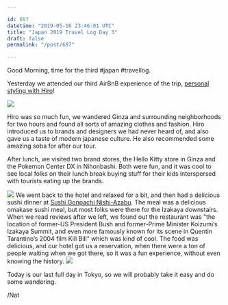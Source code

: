 ```yaml
---

id: 697
datetime: "2019-05-16 23:46:01 UTC"
title: "Japan 2019 Travel Log Day 3"
draft: false
permalink: "/post/697"

---
```


Good Morning, time for the third #japan #travellog.

Yesterday we attended our third AirBnB experience of the trip, [personal styling with Hiro](https://www.airbnb.com/experiences/1314)\!

![](https://storage.googleapis.com/icco-cloud/photos/2019/cf4f60f7-122e-4a87-9b41-2905f77f2930.jpg)

Hiro was so much fun, we wandered Ginza and surrounding neighborhoods for two hours and found all sorts of amazing clothes and fashion. Hiro introduced us to brands and designers we had never heard of, and also gave us a taste of modern japanese culture. He also recommended some amazing soba for after our tour.

After lunch, we visited two brand stores, the Hello Kitty store in Ginza and the Pokemon Center DX in Nihonbashi. Both were fun, and it was cool to see local folks on their lunch break buying stuff for their kids interspersed with tourists eating up the brands.

![](https://storage.googleapis.com/icco-cloud/photos/2019/5ce92e58-168c-4801-81b5-042d962ab2f7.png)
We went back to the hotel and relaxed for a bit, and then had a delicious sushi dinner at [Sushi Gonpachi Nishi-Azabu](https://gonpachi.jp/nishi-azabu/). The meal was a delicious omakase sushi meal, but most folks were there for the Izakaya downstairs. When we read reviews after we left, we found out the restaurant was "the location of former-US President Bush and former-Prime Minister Koizumi’s Izakaya Summit, and even more famously known for its scene in Quentin Tarantino’s 2004 film Kill Bill" which was kind of cool. The food was delicious, and our hotel got us a reservation, when there were a ton of people waiting when we got there, so it was a fun experience, without even knowing the history.
![](blob:https://writing.natwelch.com/11ff82d8-0b73-47bc-843c-594c028bcfa9)

Today is our last full day in Tokyo, so we will probably take it easy and do some wandering.

/Nat
